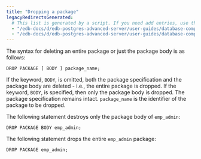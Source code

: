 ```yaml
---
title: "Dropping a package"
legacyRedirectsGenerated:
  # This list is generated by a script. If you need add entries, use the `legacyRedirects` key.
  - "/edb-docs/d/edb-postgres-advanced-server/user-guides/database-compatibility-for-oracle-developers-built-in-package-guide/9.6/Database_Compatibility_for_Oracle_Developers_Built-in_Package_Guide.1.10.html"
  - "/edb-docs/d/edb-postgres-advanced-server/user-guides/database-compatibility-for-oracle-developers-guide/9.5/Database_Compatibility_for_Oracle_Developers_Guide.1.188.html"
---
```


The syntax for deleting an entire package or just the package body is as follows:

```text
DROP PACKAGE [ BODY ] package_name;
```

If the keyword, `BODY`, is omitted, both the package specification and the package body are deleted - i.e., the entire package is dropped. If the keyword, `BODY`, is specified, then only the package body is dropped. The package specification remains intact. `package_name` is the identifier of the package to be dropped.

The following statement destroys only the package body of `emp_admin`:

```text
DROP PACKAGE BODY emp_admin;
```

The following statement drops the entire `emp_admin` package:

```text
DROP PACKAGE emp_admin;
```
